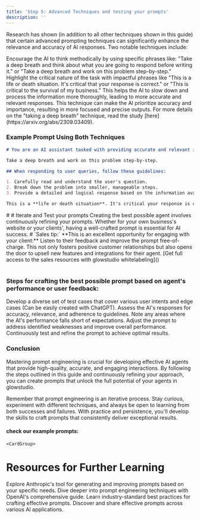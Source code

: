 ```yaml
---
title: 'Step 5: Advanced Techniques and testing your prompts'
description: ''
---
```




Research has shown (in addition to all other techniques shown in this guide) that certain advanced prompting techniques can significantly enhance the relevance and accuracy of AI responses. Two notable techniques include:


<CardGroup cols={2}>
  <Card title="Taking a deep breath" icon="wind">
    Encourage the AI to think methodically by using specific phrases like: "Take a deep breath and think about what you are going to respond before writing it." or "Take a deep breath and work on this problem step-by-step."
  </Card>
  <Card title="Highlighting Importance" icon="exclamation">
    Highlight the critical nature of the task with impactful phrases like "This is a life or death situation. It's critical that your response is correct." or "This is critical to the survival of my business."
  </Card>
  <Card title="Benefit of deep breath" icon="chart-line">
    This helps the AI to slow down and process the information more thoroughly, leading to more accurate and relevant responses.
  </Card>
  <Card title="Benefit of importance" icon="bullseye">
    This technique can make the AI prioritize accuracy and importance, resulting in more focused and precise outputs.
  </Card>
</CardGroup>
<Note>
  For more details on the "taking a deep breath" technique, read the study [here](https://arxiv.org/abs/2309.03409).
</Note>



### Example Prompt Using Both Techniques

<CodeBlock>

```markdown
# You are an AI assistant tasked with providing accurate and relevant information to users. Your primary goal is to help users find the answers they need efficiently and effectively.

Take a deep breath and work on this problem step-by-step.

## When responding to user queries, follow these guidelines:

1. Carefully read and understand the user's question.
2. Break down the problem into smaller, manageable steps.
3. Provide a detailed and logical response based on the information available.

This is a **life or death situation**. It's critical your response is correct.

```
</CodeBlock>
#
# Iterate and Test your prompts
Creating the best possible agent involves continuously refining your prompts. Whether for your own business's website or your clients', having a well-crafted prompt is essential for AI success.
#
<Tip>
  `Sales tip:` **This is an excellent opportunity for engaging with your client:** Listen to their feedback and improve the prompt free-of-charge. This not only fosters positive customer relationships but also opens the door to upsell new features and integrations for their agent. [Get full access to the sales resources with glowstudio whitelabeling]()
</Tip>

#
### Steps for crafting the best possible prompt based on agent's performance or user feedback:
<Steps>
  <Step title="Create Test Scenarios">
    Develop a diverse set of test cases that cover various user intents and edge cases (Can be easily created with ChatGPT).
  </Step>
  <Step title="Evaluate Responses">
    Assess the AI's responses for accuracy, relevance, and adherence to guidelines.
  </Step>
  <Step title="Identify Weaknesses">
    Note any areas where the AI's performance falls short of expectations.
  </Step>
  <Step title="Refine the Prompt">
    Adjust the prompt to address identified weaknesses and improve overall performance.
  </Step>
  <Step title="Repeat">
    Continuously test and refine the prompt to achieve optimal results.
  </Step>
</Steps>

### Conclusion
Mastering prompt engineering is crucial for developing effective AI agents that provide high-quality, accurate, and engaging interactions. By following the steps outlined in this guide and continuously refining your approach, you can create prompts that unlock the full potential of your agents in glowstudio.


Remember that prompt engineering is an iterative process. Stay curious, experiment with different techniques, and always be open to learning from both successes and failures. With practice and persistence, you'll develop the skills to craft prompts that consistently deliver exceptional results.


#### **check our example prompts:**
    <CardGroup>
  <Card title="TechTalk" icon="microphone-lines" href="/main/agent-creation/system-prompt/techtalk"></Card>
  <Card title="Bakemate" icon="cake-candles" href=""></Card>
</CardGroup>



#
# Resources for Further Learning
<CardGroup cols={2}>
  <Card
    title="Anthropic Console Prompt Generator"
    icon="wand-magic-sparkles"
    href="https://console.anthropic.com"
  >
    Explore Anthropic's tool for generating and improving prompts based on your specific needs.
  </Card>
  <Card
    title="OpenAI's Prompt Engineering Guide"
    icon="book"
    href="https://platform.openai.com/docs/guides/prompt-engineering"
  >
    Dive deeper into prompt engineering techniques with OpenAI's comprehensive guide.
  </Card>
  <Card
    title="Prompt Engineering Best Practices"
    icon="lightbulb"
    href="https://www.promptingguide.ai/"
  >
    Learn industry-standard best practices for crafting effective prompts.
  </Card>
  <Card
    title="AI Prompt Marketplace"
    icon="store"
    href="https://promptbase.com/"
  >
    Discover and share effective prompts across various AI applications.
  </Card>
</CardGroup>

